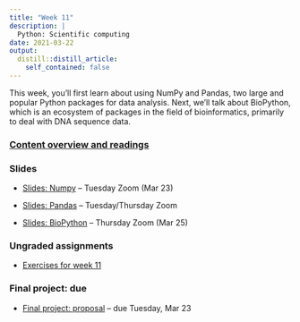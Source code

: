 ```yaml
---
title: "Week 11"
description: |
  Python: Scientific computing
date: 2021-03-22
output:
  distill::distill_article:
    self_contained: false
---
```


This week, you'll first learn about using NumPy and Pandas,
two large and popular Python packages for data analysis.
Next, we'll talk about BioPython, which is an ecosystem of packages in the
field of bioinformatics, primarily to deal with DNA sequence data.

### [Content overview and readings](../../w11_readings.html)

### Slides

- [Slides: Numpy](../week-11/slides/11-1.html) -- Tuesday Zoom (Mar 23)

- [Slides: Pandas](../week-11/slides/11-2.html) -- Tuesday/Thursday Zoom

- [Slides: BioPython](../week-11/slides/11-3.html) -- Thursday Zoom (Mar 25)

### Ungraded assignments

- [Exercises for week 11](../../w11_exercises.html)

### Final project: due

- [Final project: proposal](../../finalproject_proposal.html) -- due Tuesday, Mar 23
